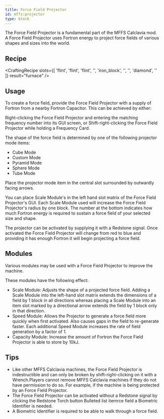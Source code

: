 ```yaml
---
title: Force Field Projector
id: mffs:projector
type: block
---
```


The Force Field Projector is a fundamental part of the MFFS Calclavia mod.
A Force Field Projector uses Fortron energy to project force fields of various shapes and sizes into the world.

## Recipe

<CraftingRecipe slots={[
    'flint',
    'flint',
    'flint',
    '',
    'iron_block',
    '',
    '',
    'diamond',
    ''
]} result="furnace" />

## Usage

To create a force field, provide the Force Field Projector with a supply of Fortron from a nearby Fortron Capacitor.
This can be achieved by either:

Right-clicking the Force Field Projector and entering the matching frequency number into its GUI screen, or
Shift-right-clicking the Force Field Projector while holding a Frequency Card.

The shape of the force field is determined by one of the following projector mode items:

- Cube Mode
- Custom Mode
- Pyramid Mode
- Sphere Mode
- Tube Mode

Place the projector mode item in the central slot surrounded by outwardly facing arrows.

You can place Scale Module's in the left hand slot matrix of the Force Field Projector's GUI. Each Scale Module used
will increase the Force Field Projector's radius by one block. The number at the bottom indicates how much Fortron
energy is required to sustain a force field of your selected size and shape.

The projector can be activated by supplying it with a Redstone signal. Once activated the Force Field Projector will
change from red to blue and providing it has enough Fortron it will begin projecting a force field.

## Modules

Various modules may be used with a Force Field Projector to improve the machine.

These modules have the following effect:

- Scale Module: Adjusts the shape of a projected force field. Adding a Scale Module into the left-hand slot matrix
  extends
  the dimensions of a field by 1 block in all directions whereas placing a Scale Module into an item slot marked by a
  directional arrow extends the field by 1 block only in that direction.
- Speed Module: Allows the Projector to generate a force field more quickly when first activated. Also causes gaps in
  the
  field to re-generate faster. Each additional Speed Module increases the rate of field generation by a factor of 1.
- Capacity Module: Increase the amount of Fortron the Force Field Projector is able to store by 10kJ.

## Tips

- Like other MFFS Calclavia machines, the Force Field Projector is indestructible and can only be broken by
shift-right-clicking on it with a Wrench.Players cannot remove MFFS Calclavia machines if they do not have permission to
do so. For example, if the machine is being protected by an Force Field Projector.
- The Force Field Projector can be activated without a Redstone signal by clicking the Redstone Torch button Bulleted list
itemrce field a Biometric Identifier is needed.
- A Biometric Identifier is required to be able to walk through a force field.
